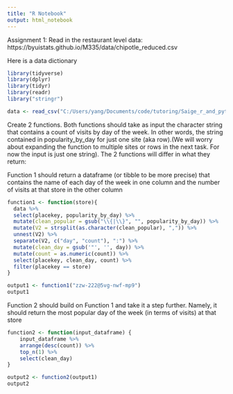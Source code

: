 ```yaml
---
title: "R Notebook"
output: html_notebook
---
```

Assignment 1:
Read in the restaurant level data: https://byuistats.github.io/M335/data/chipotle_reduced.csv

Here is a data dictionary


```r
library(tidyverse)
library(dplyr)
library(tidyr)
library(readr)
library("stringr")                 

data <- read_csv("C:/Users/yang/Documents/code/tutoring/Saige_r_and_python/r_assignments/chipotle_reduced.csv")
```
Create 2 functions. Both functions should take as input the character string that contains a count of visits by day of the week. In other words, the string contained in popularity_by_day for just one site (aka row).(We will worry about expanding the function to multiple sites or rows in the next task. For now the input is just one string). The 2 functions will differ in what they return:

Function 1 should return a dataframe (or tibble to be more precise) that contains the name of each day of the week in one column and the number of visits at that store in the other column


```r
function1 <- function(store){ 
  data %>% 
  select(placekey, popularity_by_day) %>% 
  mutate(clean_popular = gsub("\\{|\\}", "", popularity_by_day)) %>%
  mutate(V2 = strsplit(as.character(clean_popular), ",")) %>% 
  unnest(V2) %>%
  separate(V2, c("day", "count"), ":") %>%
  mutate(clean_day = gsub('"', '', day)) %>%
  mutate(count = as.numeric(count)) %>%
  select(placekey, clean_day, count) %>%
  filter(placekey == store)
}

```

```r
output1 <- function1("zzw-222@5vg-nwf-mp9")
output1
```

Function 2 should build on Function 1 and take it a step further. Namely, it should return the most popular day of the week (in terms of visits) at that store

```r
function2 <- function(input_dataframe) {
    input_dataframe %>%
    arrange(desc(count)) %>%
    top_n(1) %>%
    select(clean_day)
}

```


```r
output2 <- function2(output1)  
output2
```

